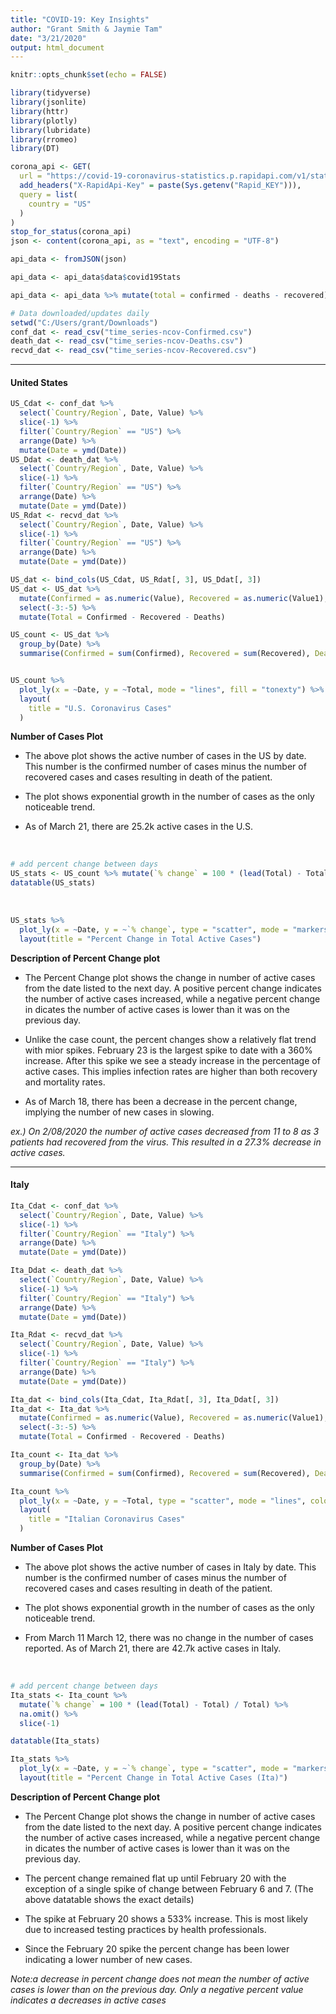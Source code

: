 ---
title: "COVID-19: Key Insights"
author: "Grant Smith & Jaymie Tam"
date: "3/21/2020"
output: html_document
---

```{r setup, include=FALSE}
knitr::opts_chunk$set(echo = FALSE)
```

```{r,message=FALSE, warning=FALSE}
library(tidyverse)
library(jsonlite)
library(httr)
library(plotly)
library(lubridate)
library(rromeo)
library(DT)
```

```{r,message=FALSE}
corona_api <- GET(
  url = "https://covid-19-coronavirus-statistics.p.rapidapi.com/v1/stats",
  add_headers("X-RapidApi-Key" = paste(Sys.getenv("Rapid_KEY"))),
  query = list(
    country = "US"
  )
)
stop_for_status(corona_api)
json <- content(corona_api, as = "text", encoding = "UTF-8")

api_data <- fromJSON(json)
```

```{r,message=FALSE}
api_data <- api_data$data$covid19Stats

api_data <- api_data %>% mutate(total = confirmed - deaths - recovered)
```


```{r,warning=FALSE,message=FALSE}
# Data downloaded/updates daily
setwd("C:/Users/grant/Downloads")
conf_dat <- read_csv("time_series-ncov-Confirmed.csv")
death_dat <- read_csv("time_series-ncov-Deaths.csv")
recvd_dat <- read_csv("time_series-ncov-Recovered.csv")
```

<hr>

#### United States

```{r,message=FALSE,warning=FALSE}

US_Cdat <- conf_dat %>%
  select(`Country/Region`, Date, Value) %>%
  slice(-1) %>%
  filter(`Country/Region` == "US") %>%
  arrange(Date) %>%
  mutate(Date = ymd(Date))
US_Ddat <- death_dat %>%
  select(`Country/Region`, Date, Value) %>%
  slice(-1) %>%
  filter(`Country/Region` == "US") %>%
  arrange(Date) %>%
  mutate(Date = ymd(Date))
US_Rdat <- recvd_dat %>%
  select(`Country/Region`, Date, Value) %>%
  slice(-1) %>%
  filter(`Country/Region` == "US") %>%
  arrange(Date) %>%
  mutate(Date = ymd(Date))

US_dat <- bind_cols(US_Cdat, US_Rdat[, 3], US_Ddat[, 3])
US_dat <- US_dat %>%
  mutate(Confirmed = as.numeric(Value), Recovered = as.numeric(Value1), Deaths = as.numeric(Value2)) %>%
  select(-3:-5) %>%
  mutate(Total = Confirmed - Recovered - Deaths)

US_count <- US_dat %>%
  group_by(Date) %>%
  summarise(Confirmed = sum(Confirmed), Recovered = sum(Recovered), Deaths = sum(Deaths), Total = sum(Total))


US_count %>%
  plot_ly(x = ~Date, y = ~Total, mode = "lines", fill = "tonexty") %>%
  layout(
    title = "U.S. Coronavirus Cases"
  )
```



**Number of Cases Plot**

* The above plot shows the active number of cases in the US by date. This number is the confirmed number of cases minus the number of recovered cases and cases resulting in 
  death of the patient.
  
* The plot shows exponential growth in the number of cases as the only noticeable trend.

* As of March 21, there are 25.2k active cases in the U.S.

<br>
```{r}
# add percent change between days
US_stats <- US_count %>% mutate(`% change` = 100 * (lead(Total) - Total) / Total)
datatable(US_stats)
```

<br>
```{r,warning=FALSE}
US_stats %>%
  plot_ly(x = ~Date, y = ~`% change`, type = "scatter", mode = "markers", fill = "tonexty") %>%
  layout(title = "Percent Change in Total Active Cases")
```

**Description of Percent Change plot**

* The Percent Change plot shows the change in number of active cases from the date listed to the next day. A positive percent change indicates the number of active cases 
  increased, while a negative percent change in dicates the number of active cases is lower than it was on the previous day. 

* Unlike the case count, the percent changes show a relatively flat trend with mior spikes. February 23 is the largest spike to date with a 360% increase. After this spike we 
  see a steady increase in the percentage of active cases. This implies infection rates are higher than both recovery and mortality rates.

* As of March 18, there has been a decrease in the percent change, implying the number of new cases in slowing.

*ex.) On 2/08/2020 the number of active cases decreased from 11 to 8 as 3 patients had recovered from the virus. This resulted in a 27.3% decrease in active cases.*

<hr>
#### Italy
```{r,warning=FALSE}
Ita_Cdat <- conf_dat %>%
  select(`Country/Region`, Date, Value) %>%
  slice(-1) %>%
  filter(`Country/Region` == "Italy") %>%
  arrange(Date) %>%
  mutate(Date = ymd(Date))

Ita_Ddat <- death_dat %>%
  select(`Country/Region`, Date, Value) %>%
  slice(-1) %>%
  filter(`Country/Region` == "Italy") %>%
  arrange(Date) %>%
  mutate(Date = ymd(Date))

Ita_Rdat <- recvd_dat %>%
  select(`Country/Region`, Date, Value) %>%
  slice(-1) %>%
  filter(`Country/Region` == "Italy") %>%
  arrange(Date) %>%
  mutate(Date = ymd(Date))

Ita_dat <- bind_cols(Ita_Cdat, Ita_Rdat[, 3], Ita_Ddat[, 3])
Ita_dat <- Ita_dat %>%
  mutate(Confirmed = as.numeric(Value), Recovered = as.numeric(Value1), Deaths = as.numeric(Value2)) %>%
  select(-3:-5) %>%
  mutate(Total = Confirmed - Recovered - Deaths)

Ita_count <- Ita_dat %>%
  group_by(Date) %>%
  summarise(Confirmed = sum(Confirmed), Recovered = sum(Recovered), Deaths = sum(Deaths), Total = sum(Total))

Ita_count %>%
  plot_ly(x = ~Date, y = ~Total, type = "scatter", mode = "lines", color = "orange", fill = "tozeroy", fillcolor = "rgba(255, 212, 96, 0.5)") %>%
  layout(
    title = "Italian Coronavirus Cases"
  )
```

**Number of Cases Plot**

* The above plot shows the active number of cases in Italy by date. This number is the confirmed number of cases minus the number of recovered cases and cases resulting in 
  death of the patient.
  
* The plot shows exponential growth in the number of cases as the only noticeable trend.

* From March 11 March 12, there was no change in the number of cases reported. As of March 21, there are 42.7k active cases in Italy. 

<br>
```{r}
# add percent change between days
Ita_stats <- Ita_count %>%
  mutate(`% change` = 100 * (lead(Total) - Total) / Total) %>%
  na.omit() %>%
  slice(-1)

datatable(Ita_stats)
```

```{r,warning=FALSE,message=FALSE}
Ita_stats %>%
  plot_ly(x = ~Date, y = ~`% change`, type = "scatter", mode = "markers", color = "orange", fill = "tonexty", fillcolor = "rgba(255, 212, 96, 0.5)") %>%
  layout(title = "Percent Change in Total Active Cases (Ita)")
```

**Description of Percent Change plot**

* The Percent Change plot shows the change in number of active cases from the date listed to the next day. A positive percent change indicates the number of active cases 
  increased, while a negative percent change in dicates the number of active cases is lower than it was on the previous day. 
  
* The percent change remained flat up until February 20 with the exception of a single spike of change between February 6 and 7. (The above datatable shows the exact details)

* The spike at February 20 shows a 533% increase. This is most likely due to increased testing practices by health professionals.

* Since the February 20 spike the percent change has been lower indicating a lower number of new cases. 

*Note:a decrease in percent change does not mean the number of active cases is lower than on the previous day. Only a negative percent value indicates a decreases in active cases*